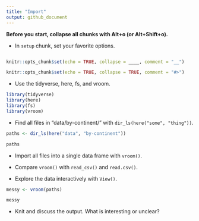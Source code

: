 ```yaml
---
title: "Import"
output: github_document
---
```


**Before you start, collapse all chunks with Alt+o (or Alt+Shift+o).**

* In `setup` chunk, set your favorite options.

```r

```

```r
knitr::opts_chunk$set(echo = TRUE, collapse = ____, comment = "__")
```

```r
knitr::opts_chunk$set(echo = TRUE, collapse = TRUE, comment = "#>")
```

* Use the tidyverse, here, fs, and vroom.

```r
library(tidyverse)
library(here)
library(fs)
library(vroom)
```

* Find all files in "data/by-continent/" with `dir_ls(here("some", "thing"))`.

```r
paths <- dir_ls(here("data", "by-continent"))

paths
```

* Import all files into a single data frame with `vroom()`. 

* Compare `vroom()` with `read_csv()` and `read.csv()`.

* Explore the data interactively with `View()`.

```r
messy <- vroom(paths)

messy
```

* Knit and discuss the output. What is interesting or unclear?
